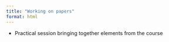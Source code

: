 ```yaml
---
title: "Working on papers"
format: html
---
```


-   Practical session bringing together elements from the course